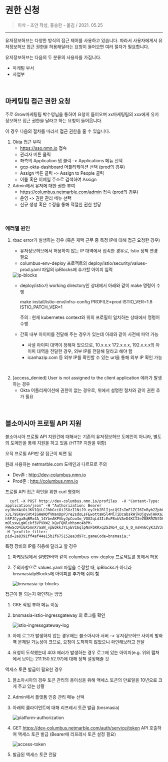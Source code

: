 


<Meta title="for 운영자 /😿 1.0 운영 가이드/권한 신청" />

# 권한 신청

> 이삭 - 초안 작성, 홍승한 - 옮김 / 2021. 05.25

---

유저정보허브는 다양한 방식의 접근 제어를 사용하고 있습니다. 따라서 사용자에게서 유저정보허브 접근 권한을 허용해달라는 요청이 들어오면 여러 절차가 필요합니다.

유저정보허브는 다음의 두 분류의 사용자를 가집니다.
- 마케팅 부서
- 사업부

<br/>

## 마케팅팀 접근 권한 요청

주로 Grow마케팅팀 박수영님을 통하여 요청이 들어오며 xx마케팅팀의 xxx에게 유저정보허브 접근 권한을 달라고 하는 요청이 들어옵니다.

이 경우 다음의 절차를 따라서 접근 권한을 줄 수 있습니다.

1. Okta 접근 부여
    * https://sso.nmn.io 접속
    * 관리자 버튼 클릭
    * 좌측의 Application 탭 클릭 -> Applications 메뉴 선택
    * gcp-okta-dashboard 어플리케이션 선택 (prod의 경우)
    * Assign 버튼 클릭 -> Assign to People 클릭
    * 이름 혹은 이메일 주소로 검색하여 Assign
2. Admin에서 유저에 대한 권한 부여
    * https://columbus.netmarble.com/admin 접속 (prod의 경우)
    * 운영 -> 권한 관리 메뉴 선택
    * 신규 생성 혹은 수정을 통해 적절한 권한 할당

<br/>

### 에러별 원인
1. rbac error가 발생하는 경우 (혹은 재택 근무 중 특정 IP에 대해 접근 요청한 경우)
    * 유저정보허브에서 허용하지 않는 IP 대역에서 접속한 경우로, Istio 정책 변경 필요
    * columbus-env-deploy 프로젝트의 deploy/istio/security/values-prod.yaml 파일의 ipBlocks에 추가할 아이피 입력

    <img src={ipBlocks} alt="ip-blocks" />

    * deploy/istio가 working directory인 상태에서 아래와 같이 make 명령어 수행

      make install/istio-env/infra-config PROFILE=prod ISTIO_VER=1.8 ISTIO_PATCH_VER=1

      주의 : 현재 kubernetes context와 위의 프로필이 일치하는 상태에서 명령어 수행
    * 간혹 내부 아이피를 전달해 주는 경우가 있는데 아래와 같이 사전에 파악 가능
      + 사설 아이피 대역이 정해져 있으므로, 10.x.x.x 172.x.x.x, 192.x.x.x의 아이피 대역을 전달한 경우, 외부 IP를 전달해 달라고 해야 함
      + icanhazip.com 등 외부 IP를 확인할 수 있는 url을 통해 외부 IP 확인 가능

<br/>

2. [access_denied] User is not assigned to the client application 에러가 발생하는 경우
    * Okta 어플리케이션에 권한이 없는 경우로, 위에서 설명한 절차와 같이 권한 추가 필요

<br/>

## 블소아시아 프로필 API 지원

블소아시아 프로필 API 지원건에 대해서는 기존의 유저정보허브 도메인이 아니라, 별도의 도메인을 통해 지원을 하고 있음 (HTTP 지원을 위함)

오직 프로필 API만 잘 접근이 되면 됨

원래 사용하는 netmarble.com 도메인과 다르므로 주의
- Dev존 : http://dev-columbus.nmn.io
- Prod존 : http://columbus.nmn.io

프로필 API 접근 확인을 위한 curl 명령어

      curl -X POST http://dev-columbus.nmn.io/profiles  -H "Content-Type: application/json" -H "Authorization: Bearer eyJ0eXAiOiJKV1QiLCJhbGciOiJSUzI1NiJ9.eyJtb2RlIjoiQSIsImF1ZCI6InByb2ZpbGUtZGV2LWFwaS5lbmRwb2ludHMubm0tcHJvZC1nbG9iYWwtdXNlcmRhdGEtaHViLmNsb3VkLmdvb2ciLCJzdWIiOiJkYXRhLWFwaUBubS1wcm9kLWdsb2JhbC11c2VyZGF0YS1odWIuaWFtLmdzZXJ2aWNlYWNjb3VudC5jb20iLCJjdHlwZSI6ImdhbWVfc2VydmVyIiwiaXNzIjoiZGF0YS1hcGlAbm0tcHJvZC1nbG9iYWwtdXNlcmRhdGEtaHViLmlhbS5nc2VydmljZWFjY291bnQuY29tIiwiZXhwIjoxOTM1OTc1OTg1LCJpYXQiOjE2MjA2MTU5ODUsImp0aSI6ImJuc21hc2lhIiwiZW1haWwiOiJkYXRhLWFwaUBubS1wcm9kLWdsb2JhbC11c2VyZGF0YS1odWIuaWFtLmdzZXJ2aWNlYWNjb3VudC5jb20ifQ.fuQPwAy290OZVn-xJL79SKavCHt4iGWeNOfVNanDpPJre2sdoLsFEwottaW5l4MlTiDcabskWjkOjgywjHHXa3a7tYjNoL49-hSPJCyga8qBMx4A_14YbeAKPVbyJpCoo3m_VOG2qLd3IiEuP8xbVAeD4KCI3eZ08R9ZNfDCUi6aY35G51K2G0oO3ct1nToTHxFmxhuEq-mOlsxwLgWCckf3VPVkW2_kQvFQNlvhhsmc4bPM-FWwScQ4iGX5mnX7aaN_vpEQkkJYLyEV16qlpNsFbKRxq2SINo4_q2_G_Q_msHn6CyK3ZV3qLIRDNz0KFz7Gja9MPeZw8Xp00itqZA" -H "profile-filter: pid=2a8391ff4af44e15b1f675152ea3d97c,gameCode=bnsmasia;"

특정 장비의 IP를 허용해 달라고 할 경우
1. 마케팅팀에서 설명한바와 같이 columbus-env-deploy 프로젝트를 통해서 허용
2. 주의사항으로 values.yaml 파일을 수정할 때, ipBlocks가 아니라 bnsmasiaIpBlocks에 아이피를 추가해 줘야 함

    <img src={bnsmasiaIpBlocks} alt="bnsmasia-ip-blocks"/>

접근이 잘 되는지 확인하는 방법
1. GKE 작업 부하 메뉴 이동
2. bnsmasia-istio-ingressgateway 의 로그를 확인

    <img src={istioIngressgatewayLog} alt="istio-ingressgateway-log"/>

3. 아예 로그가 발생하지 않는 경우에는 블소아시아 서버 -> 유저정보허브 사이의 방화벽 문제일 가능성이 크므로, 요청이 도착하지 않았으니 확인해보라고 전달
4. 요청이 도착했는데 403 에러가 발생하는 경우 로그에 있는 아이피(e.g. 위의 캡쳐에서 보이는 211.150.52.97)에 대해 정책 설정해줄 것

액세스 토큰 발급이 필요한 경우
1. 블소아시아의 경우 토큰 관리의 용이성을 위해 액세스 토큰의 만료일을 10년으로 크게 주고 있는 상황
2. Admin에서 플랫폼 인증 관리 메뉴 선택
3. 아래의 클라이언트에 대해 리프레시 토큰 발급 (bnsmasia)

    <img src={platformAuthorization} alt="platform-authorization"/>

4. GET https://dev-columbus.netmarble.com/auth/service/token API 호출하여 액세스 토큰 발급 (Bearer에 리프레시 토큰 설정 필요)

    <img src={accessToken} alt="access-token"/>

5. 발급된 액세스 토큰 전달
